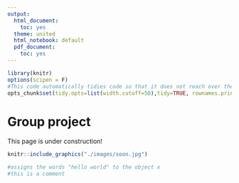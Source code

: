 ```yaml
---
output:
  html_document:
    toc: yes
  theme: united
  html_notebook: default
  pdf_document:
    toc: yes
---
```



```r
library(knitr)
options(scipen = F)
#This code automatically tidies code so that it does not reach over the page
opts_chunk$set(tidy.opts=list(width.cutoff=50),tidy=TRUE, rownames.print = FALSE, rows.print = 10)
```

# Group project

This page is under construction!

```r
knitr::include_graphics("./images/soon.jpg")
```


```r
#assigns the words "hello world" to the object x
#this is a comment
```